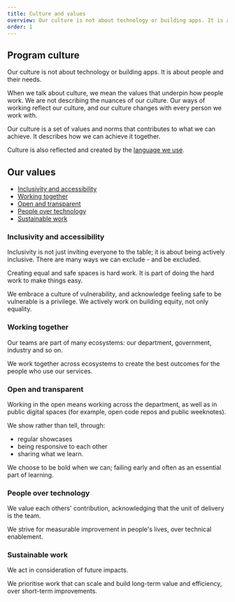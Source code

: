 ```yaml
---
title: Culture and values
overview: Our culture is not about technology or building apps. It is about people and their needs.
order: 1
---
```


## Program culture

Our culture is not about technology or building apps. It is about people and their needs.

When we talk about culture, we mean the values that underpin how people work. We are not describing the nuances of our culture. Our ways of working reflect our culture, and our culture changes with every person we work with.

Our culture is a set of values and norms that contributes to what we can achieve. It describes how we can achieve it together.

Culture is also reflected and created by the [language we use](./language/).

## Our values

- [Inclusivity and accessibility](#inclusivity-accessibility)
- [Working together](#working-together)
- [Open and transparent](#open-and-transparent)
- [People over technology](#people-over-technology)
- [Sustainable work](#sustainable-work)

### Inclusivity and accessibility

Inclusivity is not just inviting everyone to the table; it is about being actively inclusive. There are many ways we can exclude - and be excluded.

Creating equal and safe spaces is hard work. It is part of doing the hard work to make things easy.

We embrace a culture of vulnerability, and acknowledge feeling safe to be vulnerable is a privilege. We actively work on building equity, not only equality.

### Working together

Our teams are part of many ecosystems: our department, government, industry and so on.

We work together across ecosystems to create the best outcomes for the people who use our services.

### Open and transparent

Working in the open means working across the department, as well as in public digital spaces (for example, open code repos and public weeknotes).

We show rather than tell, through:

- regular showcases
- being responsive to each other
- sharing what we learn.

We choose to be bold when we can; failing early and often as an essential part of learning.

### People over technology

We value each others' contribution, acknowledging that the unit of delivery is the team.

We strive for measurable improvement in people's lives, over technical enablement.

### Sustainable work

We act in consideration of future impacts.

We prioritise work that can scale and build long-term value and efficiency, over short-term improvements.

